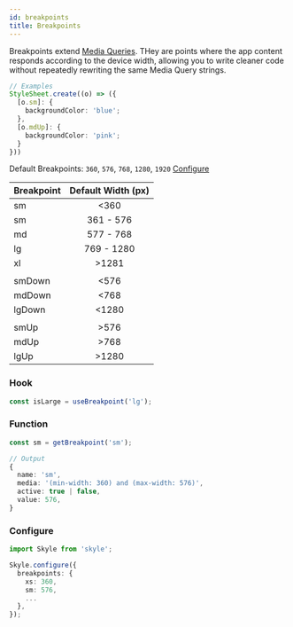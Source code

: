 ```yaml
---
id: breakpoints
title: Breakpoints
---
```


Breakpoints extend [Media Queries](features/media-queries.mdx). THey are points where the app content responds according to the device width, allowing
you to write cleaner code without repeatedly rewriting the same Media Query strings.

```ts
// Examples
StyleSheet.create((o) => ({
  [o.sm]: {
    backgroundColor: 'blue';
  },
  [o.mdUp]: {
    backgroundColor: 'pink';
  }
}))
```

Default Breakpoints: `360`, `576`, `768`, `1280`, `1920` [Configure](#configure)

| Breakpoint | Default Width (px) |
| ---------- | :----------------: |
| sm         |        <360        |
| sm         |     361 - 576      |
| md         |     577 - 768      |
| lg         |     769 - 1280     |
| xl         |       >1281        |
|            |                    |
| smDown     |        <576        |
| mdDown     |        <768        |
| lgDown     |       <1280        |
|            |                    |
| smUp       |        >576        |
| mdUp       |        >768        |
| lgUp       |       >1280        |

### Hook

```ts
const isLarge = useBreakpoint('lg');
```

### Function

```ts
const sm = getBreakpoint('sm');

// Output
{
  name: 'sm',
  media: '(min-width: 360) and (max-width: 576)',
  active: true | false,
  value: 576,
}
```

### Configure

```ts
import Skyle from 'skyle';

Skyle.configure({
  breakpoints: {
    xs: 360,
    sm: 576,
    ...
  },
});
```
